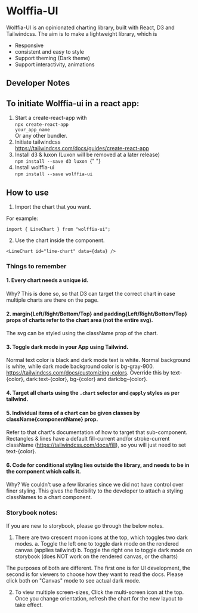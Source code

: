 
<Meta title="Wolffia-UI/Introduction" />

# Wolffia-UI

Wolffia-UI is an opinionated charting library, built with React, D3 and Tailwindcss. The aim is to make a lightweight library, which is

- Responsive
- consistent and easy to style
- Support theming (Dark theme)
- Support interactivity, animations

## Developer Notes

## To initiate Wolffia-ui in a react app:

1. Start a create-react-app with <br/>
   <code>npx create-react-app your_app_name</code> <br />
   Or any other bundler.
2. Initiate tailwindcss <br/> https://tailwindcss.com/docs/guides/create-react-app
3. Install d3 & luxon (Luxon will be removed at a later release) <br/>
   <code>npm install --save d3 luxon </code>{" "}
4. Install wolffia-ui <br/>
   <code>npm install --save wolffia-ui </code>

## How to use

1. Import the chart that you want.

For example:

`import { LineChart } from "wolffia-ui";`

2. Use the chart inside the component.

`<LineChart id="line-chart" data={data} />`

### Things to remember

#### 1. Every chart needs a unique **id**.

Why?
This is done so, so that D3 can target the correct chart in case multiple charts are there on the page.

#### 2. margin{Left/Right/Bottom/Top} and padding{Left/Right/Bottom/Top} props of charts refer to the chart area (not the entire svg).

The svg can be styled using the className prop of the chart.

#### 3. Toggle dark mode in your App using Tailwind.

Normal text color is black and dark mode text is white. Normal background is white, while dark mode background color is bg-gray-900.
https://tailwindcss.com/docs/customizing-colors. Override this by text-{color}, dark:text-{color}, bg-{color} and dark:bg-{color}.

#### 4. Target all charts using the `.chart` selector and `@apply` styles as per tailwind.

#### 5. Individual items of a chart can be given classes by className{componentName} prop.

Refer to that chart's documentation of how to target that sub-component. Rectangles & lines have a default fill-current and/or stroke-current className (https://tailwindcss.com/docs/fill), so you will just need to set text-{color}.

#### 6. Code for conditional styling lies outside the library, and needs to be in the component which calls it.

Why?
We couldn't use a few libraries since we did not have control over finer styling. This gives the flexibility to the developer to attach a styling classNames to a chart component.

### Storybook notes:

If you are new to storybook, please go through the below notes.

1. There are two crescent moon icons at the top, which toggles two dark modes.
   a. Toggle the left one to toggle dark mode on the rendered canvas (applies tailwind)
   b. Toggle the right one to toggle dark mode on storybook (does NOT work on the rendered canvas, or the charts)

The purposes of both are different. The first one is for UI development, the second is for viewers to choose how they want to read the docs.
Please click both on "Canvas" mode to see actual dark mode.

2. To view multiple screen-sizes, Click the multi-screen icon at the top. Once you change orientation, refresh the chart for the new layout to take effect.

